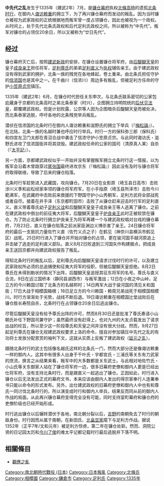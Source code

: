 {{Unreferenced|time=2021-12-21T06:47:53+00:00}}
{{Campaignbox 建武新政戰爭}}
{{Campaignbox 日本南北朝時代}}
'''中先代之乱'''发生于1335年（建武2年）7月，是[[镰仓幕府|镰仓幕府]]执权[[北條高時|北條高時]]的遗孤[[北条时行|北条时行]]，在御内人[[諏訪賴重_(南北朝時代)|诹访赖重]]的拥立下，为了再兴镰仓幕府而发动的叛乱。因为当时镰仓被视为武家政权的正统根据地而叛军曾一度占领镰仓，因此也被视为一个政权。从时间上，处于先代北条氏政权和后代足利氏政权之间，所以被称为“中先代”。叛军对镰仓的占领仅20余日，所以又被称为“廿日先代”。

== 经过 ==
镰仓幕府灭亡后，按照[[建武新政|建武新政]]的安排，在镰仓设置镰仓将军府，由[[后醍醐天皇|后醍醐天皇]]的皇子[[成良親王|成良亲王]]担任将军，[[足利尊氏|足利尊氏]]的弟弟[[足利直义|足利直义]]为[[执权|执权]]辅佐亲王。由于建武政权没有得到武家的拥护，北条一族的残党在各地蜂起，卷土重来。由北条氏担任守护的[[信浓国|信浓国]]也是其中之一。在千曲川（信浓川）周边多有叛乱，但被足利方任命的守护[[小笠原贞宗|小笠原贞宗]]镇压。

1335年（建武2年）6月，在镰仓时代担任关东申次，与北条氏联系密切的公家{{link-ja|西园寺公宗|西園寺公宗}}包庇藏身于京都的北条高时之弟北条泰家（时兴），企图拥立持明院统的[[後伏見天皇|后伏见法皇]]，颠覆建武政权。但是计划败露，公宗等人因为企图暗杀后醍醐天皇而被处决，而北条泰家逃脱，呼吁各地的北条残党举兵叛乱。

潜伏在信浓国的北条时行在御内人诹访赖重和滋野氏的拥立下举兵（『[[梅松論|梅松論]]』）。在北陆，北条一族的名越时兼也呼应时行举兵。时行一方的保科弥三郎（保科氏）和四宮左卫门太郎在青沼合战中袭击了信浓守护小笠原贞宗。与此同时诹访氏・滋野氏进攻了信浓国衙并将其烧毁。建武政权任命的公家的国司（清原真人某）自杀（『[[太平記|太平記]]』）。

另一方面，京都建武政权似乎一开始并没有掌握叛军拥立北条时行这一情报，以为叛军会沿着木曾路穿过[[尾張國|尾张国]]最终进攻京东（『梅松論』）因此没有及时与镰仓将军府取得联络，导致了后来的镰仓陷落。

北条时行军趁势进入武藏国，攻向镰仓。7月20日在女影原（埼玉县日高市）击败涉川义季和岩松经家率领的镰仓将军府军，在小手指原（埼玉县所泽市）击败今川範满军，在武藏府中击败前来救援的下野国守护小山秀朝军，足利方武将全部战死或者自尽。接着在井手泽（东京都町田市）击败了从镰仓赶来迎击时行军的足利直义。直义带着尊氏幼子[[足利义诠|足利义诠]]和后醍醐天皇皇子成良亲王等人逃离了镰仓。之前在建武政权中倒台的前征夷大将军，后醍醐天皇皇子[[護良親王|护良亲王]]此时正被软禁在镰仓。为了防止北条时行拥立护良亲王为将军再建一个与建武政权唱对台戏的镰仓幕府，7月23日，直义在镰仓陷落之前派家臣渊边义博杀害了亲王。24日镰仓将军府的最后一支抵抗力量佐竹义直（佐竹义贞之子）在鹤见（神奈川县横浜市鹤见区）战死。25日时行进入了镰仓并开始对镰仓的占领，更在骏河国手越河原追上并击破了逃走的足利直义部队。直义8月2日败退到三河国矢作构建据点，把成良亲王送回京都并向建武政权报告了叛乱。

得知北条时行的叛乱以后，足利尊氏向后醍醐天皇请求讨伐时行的许可，以及建立武家政权所必须的总追捕使和征夷大将军的役职，但被后醍醐天皇拒绝。8月2日尊氏在未得到勅状的情况下出阵，后醍醐天皇追授其征东将军的名号。尊氏与直义合流，9日在远江国桥本（静冈县湖西市）与叛军激战；12日在小夜之中山峠，足立方的今川赖国讨取了北条方的名越邦时；14日两军大战于骏河国的清见关和国衙；17日大战于相模国箱根；18日足立方的今川赖国・赖周兄弟战死于相模国相模川。时行方渐渐处于劣势，战线不断后退。19日诹访赖重在相模国辻堂战败后在镰仓胜长寿院自杀，北条时行在占领镰仓20余日后逃出镰仓。

尽管后醍醐天皇没有给予尊氏出阵的许可，然而8月30日还是批准了尊氏奏请小山朝氏补任下野国司兼守护；虽然最终没有赶得上，也对九州的大友贞载发出了请求出战的纶旨，所以至少这一阶段尊氏和天皇之间并没有很大分歧。然而，9月27日起足利尊氏在镰仓无视建武政权要求上洛的命令，擅自对参加镇压中先代之乱的有功将士发放分配恩赏的袖判下文，这就从实质上反叛了建武政权（[[延元之亂|延元之乱]]）。

跟随北条时行的武士包括像名越氏这样的北条氏一门，然而大部分还是像诹访赖重一样的御内人。这其中有很多人出身于千叶氏・宇都宮氏・三浦氏等关东有力武家的庶流，换言之从结果来看，叛军中的大多数都是关东武士。与此相对地佐竹氏・小山氏等关东御家人站在了镰仓将军府一边，很多旧幕府吏僚和御内人更是已经出仕将军府，没有支持北条时行，而是跟直义一起逃出了镰仓。正因如此，时行进入镰仓以后无法发出正式的幕府文书，本来应该由御内人发出的得宗家奉行人连署奉书只能以命令的形式发布。另外，出仕建武政权的旧幕府吏僚和御内人中也有和尊氏一同讨伐北条时行的，所以演变成时行和御内人举兵，结果反而同从前的御内人作战的局面。从此再兴镰仓幕府变得完全没有可能，同时支持室町幕府和镰仓府的吏僚阶级也已经开始形成。

时行逃出镰仓以后辗转潜伏于各地，南北朝分裂以后，[[吉野|吉野]]的南朝免去了时行的朝敌身份。时行因而从属于南朝，在新田氏、[[北畠顯家|北畠显家]]麾下与足利方作战。据说1352年（正平7年/文和元年）被足利方俘虏，第二年在镰仓处斩。然而、洞院公贤的日记园太历和[[今川了俊|今川了俊]]的难太平记都记载时行最后逃脱并下落不明。

==相關條目==
*[[觀應之亂|觀應之亂]]

[[Category:南北朝時代戰役_(日本)|Category:南北朝時代戰役 (日本)]]
[[Category:日本叛亂|Category:日本叛亂]]
[[Category:北條氏|Category:北條氏]]
[[Category:相模國|Category:相模國]]
[[Category:鎌倉市|Category:鎌倉市]]
[[Category:足利氏|Category:足利氏]]
[[Category:1335年|Category:1335年]]